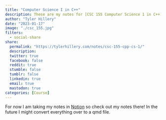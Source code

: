 ```yaml
---
title: "Computer Science I in C++"
description: These are my notes for [CSC 155 Computer Science 1 in C++](https://catalog.oakton.edu/course-descriptions/course-descriptions-discipline/csc/) through Oakton Community College. The course uses the book [C++ Programming From Problem Analysis to Program Design](https://www.amazon.com/Programming-Problem-Analysis-Program-Design-dp-1337102083/dp/1337102083/ref=dp_ob_title_bk). 
author: "Tyler Hillery"
date: "2023-01-17"
image: "./csc_155.jpg"
filters:
  - social-share
share:
  permalink: "https://tylerhillery.com/notes/csc-155-cpp-cs-1/"
  description:
  twitter: true
  facebook: false
  reddit: true
  stumble: false
  tumblr: false
  linkedin: true
  email: true
  mastodon: true
categories: [Course]
---
```


For now I am taking my notes in [Notion](https://tylerhillery.notion.site/Computer-Science-I-in-C-bd8b627aeea54c2396cd77a34f9b2c10) so check out my notes there! In the future I might convert everything over to a qmd file. 